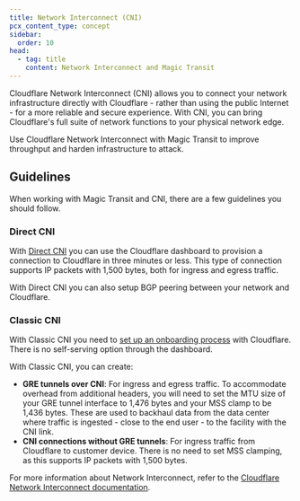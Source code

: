 ```yaml
---
title: Network Interconnect (CNI)
pcx_content_type: concept
sidebar:
  order: 10
head:
  - tag: title
    content: Network Interconnect and Magic Transit
---
```



Cloudflare Network Interconnect (CNI) allows you to connect your network infrastructure directly with Cloudflare - rather than using the public Internet - for a more reliable and secure experience. With CNI, you can bring Cloudflare's full suite of network functions to your physical network edge.

Use Cloudflare Network Interconnect with Magic Transit to improve throughput and harden infrastructure to attack.

## Guidelines

When working with Magic Transit and CNI, there are a few guidelines you should follow.

### Direct CNI

With [Direct CNI](/network-interconnect/express-cni/) you can use the Cloudflare dashboard to provision a connection to Cloudflare in three minutes or less. This type of connection supports IP packets with 1,500 bytes, both for ingress and egress traffic.

With Direct CNI you can also setup BGP peering between your network and Cloudflare.

### Classic CNI

With Classic CNI you need to [set up an onboarding process](/network-interconnect/classic-cni/) with Cloudflare. There is no self-serving option through the dashboard.

With Classic CNI, you can create:

- **GRE tunnels over CNI**: For ingress and egress traffic. To accommodate overhead from additional headers, you will need to set the MTU size of your GRE tunnel interface to 1,476 bytes and your MSS clamp to be 1,436 bytes. These are used to backhaul data from the data center where traffic is ingested - close to the end user - to the facility with the CNI link.
- **CNI connections without GRE tunnels**: For ingress traffic from Cloudflare to customer device. There is no need to set <GlossaryTooltip term="maximum segment size (MSS)">MSS clamping</GlossaryTooltip>, as this supports IP packets with 1,500 bytes.

For more information about Network Interconnect, refer to the [Cloudflare Network Interconnect documentation](/network-interconnect/).
